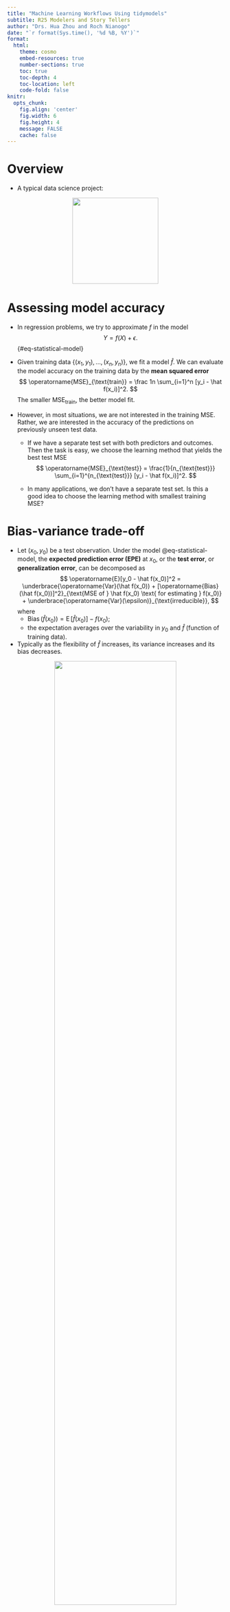 ```yaml
---
title: "Machine Learning Workflows Using tidymodels"
subtitle: R25 Modelers and Story Tellers
author: "Drs. Hua Zhou and Roch Nianogo"
date: "`r format(Sys.time(), '%d %B, %Y')`"
format:
  html:
    theme: cosmo
    embed-resources: true
    number-sections: true
    toc: true
    toc-depth: 4
    toc-location: left
    code-fold: false
knitr:
  opts_chunk: 
    fig.align: 'center'
    fig.width: 6
    fig.height: 4
    message: FALSE
    cache: false
---
```


# Overview

- A typical data science project:

<p align="center">
<img src="./data-science.png" height="200">
</p>

# Assessing model accuracy

- In regression problems, we try to approximate $f$ in the model
$$
Y = f(X) + \epsilon.
$$ {#eq-statistical-model}

- Given training data $\{(x_1, y_1), \ldots, (x_n, y_n)\}$, we fit a model $\hat f$. We can evaluate the model accuracy on the training data by the **mean squared error**
$$
\operatorname{MSE}_{\text{train}} = \frac 1n \sum_{i=1}^n [y_i - \hat f(x_i)]^2. 
$$
The smaller $\operatorname{MSE}_{\text{train}}$, the better model fit.

- However, in most situations, we are not interested in the training MSE. Rather, we are interested in the accuracy of the predictions on previously unseen test data.

    - If we have a separate test set with both predictors and outcomes. Then the task is easy, we choose the learning method that yields the best test MSE
    $$
    \operatorname{MSE}_{\text{test}} = \frac{1}{n_{\text{test}}} \sum_{i=1}^{n_{\text{test}}} [y_i - \hat f(x_i)]^2. 
    $$
    
    - In many applications, we don't have a separate test set. Is this a good idea to choose the learning method with smallest training MSE? 

# Bias-variance trade-off

- Let $(x_0, y_0)$ be a test observation. Under the model @eq-statistical-model, the **expected prediction error (EPE)** at $x_0$, or the **test error**, or **generalization error**, can be decomposed as
$$
\operatorname{E}[y_0 - \hat f(x_0)]^2 = \underbrace{\operatorname{Var}(\hat f(x_0)) + [\operatorname{Bias}(\hat f(x_0))]^2}_{\text{MSE of } \hat f(x_0) \text{ for estimating } f(x_0)} + \underbrace{\operatorname{Var}(\epsilon)}_{\text{irreducible}},
$$
where
    - $\operatorname{Bias}(\hat f(x_0)) = \operatorname{E}[\hat f(x_0)] - f(x_0)$;
    - the expectation averages over the variability in $y_0$ and $\hat f$ (function of training data).
    
- Typically as the flexibility of $\hat f$ increases, its variance increases and its bias decreases. 

::: {#fig-tradeoff-bias-variance-tradeoff}

<p align="center">
![](bias-and-variance-tradeoff.jpg){width=75%}
</p>

Bias-variance trade-off.

:::

# $K$-fold cross validation

- **Widely used approach** for estimating test error.

- Estimates can be used to select best model, and to give an
idea of the test error of the final chosen model.

- Idea is to randomly divide the data into $K$ equal-sized parts. We leave out part $k$, fit the model to the other $K-1$ parts (combined), and then obtain predictions for the left-out $k$th part.

- This is done in turn for each part $k = 1, 2, \ldots, K$, and then the results are combined.

::: {#fig-10-fold-cv-auto}

<p align="center">
![](cross-validation.png){width=75%}
</p>

A schematic display of K-fold CV. A set of $n$ observations is randomly split into $K$ non-overlapping groups. Each of these $K$-ths acts as a validation set (shown in beige), and the remainder as a training set (shown in blue). The test error is estimated by averaging the $K$ resulting MSE estimates.

:::

- Let the $K$ parts be $C_1, C_2, \ldots, C_K$, where $C_k$ denotes the indices of the observations in part $k$. There are $n_k$ observations in part $k$. If $N$ is a multiple of $K$, then $n_k = n / K$.

- Compute 
$$
\text{CV}_{(K)} = \sum_{k=1}^K \frac{n_k}{n} \text{MSE}_k,
$$
where
$$
\text{MSE}_k = \frac{1}{n_k} \sum_{i \in C_k} (y_i - \hat y_i)^2,
$$
and $\hat y_i$ is the fit for observation $i$, obtained from the data with part $k$ removed.

# **tidymodels** ecosystem

- [tidymodels](https://www.tidymodels.org/) is an ecosystem for:

    1. Build and fit a model;
    2. Feature engineering: coding qualitative predictors, transformation of predictors (e.g., log), extracting key features from raw variables (e.g., getting the day of the week out of a date variable), interaction terms, ...;
    3. Evaluate model using resampling (such as cross-validation).  
    4. Tuning model parameters.

<p align="center">
<img src="https://rviews.rstudio.com/2020/04/21/the-case-for-tidymodels/tidymodels.png" height="300">
</p>

# Heart data example

We illustrate a binary classification example using a dataset from the Cleveland Clinic Foundation for Heart Disease.

## Logistic regression (with enet regularization) workflow

[qmd](https://raw.githubusercontent.com/NIH-R25-ModelersAndStoryTellers/2023/master/slides/10-tidymodels/workflow_logit_heart.qmd), [html](https://NIH-R25-ModelersAndStoryTellers.github.io/2023/slides/10-tidymodels/workflow_logit_heart.html)

## Random forest workflow

[qmd](https://raw.githubusercontent.com/NIH-R25-ModelersAndStoryTellers/2023/master/slides/10-tidymodels/workflow_rf_heart.qmd), [html](https://NIH-R25-ModelersAndStoryTellers.github.io/2023/slides/10-tidymodels/workflow_rf_heart.html)

## Boosting (XGBoost) workflow

[qmd](https://raw.githubusercontent.com/NIH-R25-ModelersAndStoryTellers/2023/master/slides/10-tidymodels/workflow_xgboost_heart.qmd), [html](https://NIH-R25-ModelersAndStoryTellers.github.io/2023/slides/10-tidymodels/workflow_xgboost_heart.html)

## SVM (with radial basis kernel) workflow

[qmd](https://raw.githubusercontent.com/NIH-R25-ModelersAndStoryTellers/2023/master/slides/10-tidymodels/workflow_svmrbf_heart.qmd), [html](https://NIH-R25-ModelersAndStoryTellers.github.io/2023/slides/10-tidymodels/workflow_svmrbf_heart.html)

## Multi-layer perceptron (MLP) workflow

[qmd](https://raw.githubusercontent.com/NIH-R25-ModelersAndStoryTellers/2023/master/slides/10-tidymodels/workflow_mlp_heart.qmd), [html](https://NIH-R25-ModelersAndStoryTellers.github.io/2023/slides/10-tidymodels/workflow_mlp_heart.html)
